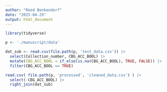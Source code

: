 ```yaml
---
author: "Reed Benkendorf"
date: "2025-04-29"
output: html_document
---
```



```r
library(tidyverse)
```


```r
p <- './manuscript/data'

dat_sub <- read.csv(file.path(p, 'test_data.csv')) |>
  select(Collection_number, CBG_ACC_BOOL) |>
  mutate(CBG_ACC_BOOL = if_else(is.na(CBG_ACC_BOOL), TRUE, FALSE)) |>
  filter(CBG_ACC_BOOL == TRUE)

read.csv( file.path(p, 'processed', 'cleaned_data.csv') ) |>
  select(-CBG_ACC_BOOL) |>
  right_join(dat_sub)
```

